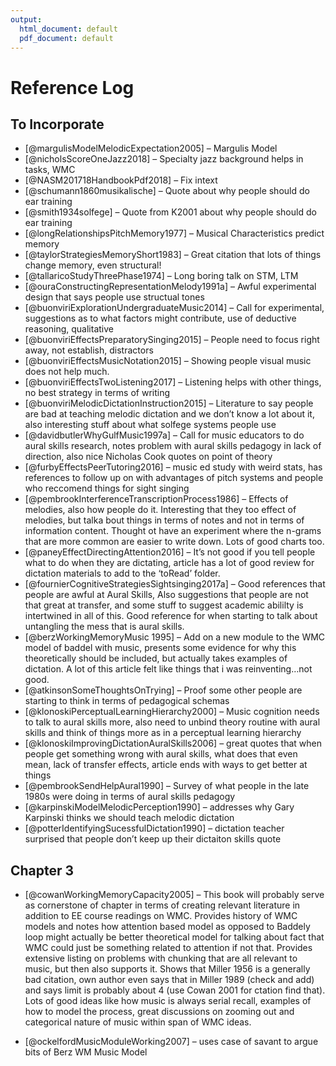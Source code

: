 ```yaml
---
output:
  html_document: default
  pdf_document: default
---
```

# Reference Log 

## To Incorporate

* [@margulisModelMelodicExpectation2005] -- Margulis Model 
* [@nicholsScoreOneJazz2018] -- Specialty jazz background helps in tasks, WMC
* [@NASM201718HandbookPdf2018] -- Fix intext
* [@schumann1860musikalische] -- Quote about why people should do ear training
* [@smith1934solfege] -- Quote from K2001 about why people should do ear training
* [@longRelationshipsPitchMemory1977] -- Musical Characteristics predict memory
* [@taylorStrategiesMemoryShort1983] -- Great citation that lots of things change memory, even structural! 
* [@tallaricoStudyThreePhase1974] -- Long boring talk on STM, LTM
* [@ouraConstructingRepresentationMelody1991a] -- Awful experimental design that says people use structual tones
* [@buonviriExplorationUndergraduateMusic2014] -- Call for experimental, suggestions as to what factors might contribute, use of deductive reasoning, qualitative
* [@buonviriEffectsPreparatorySinging2015] -- People need to focus right away, not establish, distractors
* [@buonviriEffectsMusicNotation2015] -- Showing people visual music does not help much.
* [@buonviriEffectsTwoListening2017] -- Listening helps with other things, no best strategy in terms of writing
* [@buonviriMelodicDictationInstruction2015] -- Literature to say people are bad at teaching melodic dictation and we don't know a lot about it, also interesting stuff about what solfege systems people use
* [@davidbutlerWhyGulfMusic1997a] -- Call for music educators to do aural skills research, notes problem with aural skills pedagogy in lack of direction, also nice Nicholas Cook quotes on point of theory
* [@furbyEffectsPeerTutoring2016] -- music ed study with weird stats, has references to follow up on with advantages of pitch systems and people who reccomend things for sight singing
* [@pembrookInterferenceTranscriptionProcess1986] -- Effects of melodies, also how people do it. Interesting that they too effect of melodies, but talka bout things in terms of notes and not in terms of information content. Thought ot have an experiment where the n-grams that are more common are easier to write down. Lots of good charts too. 
* [@paneyEffectDirectingAttention2016] -- It's not good if you tell people what to do when they are dictating, article has a lot of good review for dictation materials to add to the 'toRead' folder.
* [@fournierCognitiveStrategiesSightsinging2017a] -- Good references that people are awful at Aural Skills, Also suggestions that people are not that great at transfer, and some stuff to suggest academic abililty is intertwined in all of this. Good reference for when starting to talk about untangling the mess that is aural skills. 
* [@berzWorkingMemoryMusic 1995] -- Add on a new module to the WMC model of baddel with music, presents some evidence for why this theoretically should be included, but actually takes examples of dictation. A lot of this article felt like things that i was reinventing...not  good.
* [@atkinsonSomeThoughtsOnTrying] -- Proof some other people are starting to think in terms of pedagogical schemas
* [@klonoskiPerceptualLearningHierarchy2000] -- Music cognition needs to talk to aural skills more, also need to unbind theory routine with aural skills and think of things more as in a perceptual learning hierarchy 
* [@klonoskiImprovingDictationAuralSkills2006] -- great quotes that when people get something wrong with aural skills, what does that even mean, lack of transfer effects, article ends with ways to get better at things
* [@pembrookSendHelpAural1990] -- Survey of what people in the late 1980s were doing in terms of aural skills pedagogy
* [@karpinskiModelMelodicPerception1990] -- addresses why Gary Karpinski thinks we should teach melodic dictation
* [@potterIdentifyingSucessfulDictation1990] -- dictation teacher surprised that people don't keep up their dictaiton skills quote

## Chapter 3

* [@cowanWorkingMemoryCapacity2005] -- This book will probably serve as cornerstone of chapter in terms of creating relevant literature in addition to EE course readings on WMC. Provides history of WMC models and notes how attention based model as opposed to Baddely loop might actually be better theoretical model for talking about fact that WMC could just be something related to attention if not that. Provides extensive listing on problems with chunking that are all relevant to music, but then also supports it. Shows that Miller 1956 is a generally bad citation, own author even says that in Miller 1989 (check and add) and says limit is probably about 4 (use Cowan 2001 for ctation find that). Lots of good ideas like how music is always serial recall, examples of how to model the process, great discussions on zooming out and categorical nature of music within span of WMC ideas.

* [@ockelfordMusicModuleWorking2007] -- uses case of savant to argue bits of Berz WM Music Model

